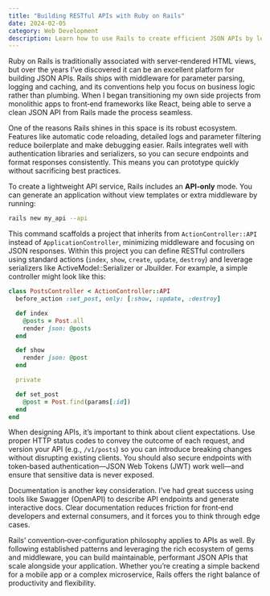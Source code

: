 ```yaml
---
title: "Building RESTful APIs with Ruby on Rails"
date: 2024-02-05
category: Web Development
description: Learn how to use Rails to create efficient JSON APIs by leveraging the --api flag, built‑in routing conventions and helpful middleware.
---
```


Ruby on Rails is traditionally associated with server‑rendered HTML views, but over the years I’ve discovered it can be an excellent platform for building JSON APIs. Rails ships with middleware for parameter parsing, logging and caching, and its conventions help you focus on business logic rather than plumbing. When I began transitioning my own side projects from monolithic apps to front‑end frameworks like React, being able to serve a clean JSON API from Rails made the process seamless.

One of the reasons Rails shines in this space is its robust ecosystem. Features like automatic code reloading, detailed logs and parameter filtering reduce boilerplate and make debugging easier. Rails integrates well with authentication libraries and serializers, so you can secure endpoints and format responses consistently. This means you can prototype quickly without sacrificing best practices.

To create a lightweight API service, Rails includes an **API‑only** mode. You can generate an application without view templates or extra middleware by running:

```bash showLineNumbers
rails new my_api --api
```

This command scaffolds a project that inherits from `ActionController::API` instead of `ApplicationController`, minimizing middleware and focusing on JSON responses. Within this project you can define RESTful controllers using standard actions (`index`, `show`, `create`, `update`, `destroy`) and leverage serializers like ActiveModel::Serializer or Jbuilder. For example, a simple controller might look like this:

```ruby showLineNumbers
class PostsController < ActionController::API
  before_action :set_post, only: [:show, :update, :destroy]

  def index
    @posts = Post.all
    render json: @posts
  end

  def show
    render json: @post
  end

  private

  def set_post
    @post = Post.find(params[:id])
  end
end
```

When designing APIs, it’s important to think about client expectations. Use proper HTTP status codes to convey the outcome of each request, and version your API (e.g., `/v1/posts`) so you can introduce breaking changes without disrupting existing clients. You should also secure endpoints with token‑based authentication—JSON Web Tokens (JWT) work well—and ensure that sensitive data is never exposed.

Documentation is another key consideration. I’ve had great success using tools like Swagger (OpenAPI) to describe API endpoints and generate interactive docs. Clear documentation reduces friction for front‑end developers and external consumers, and it forces you to think through edge cases.

Rails’ convention‑over‑configuration philosophy applies to APIs as well. By following established patterns and leveraging the rich ecosystem of gems and middleware, you can build maintainable, performant JSON APIs that scale alongside your application. Whether you’re creating a simple backend for a mobile app or a complex microservice, Rails offers the right balance of productivity and flexibility.
